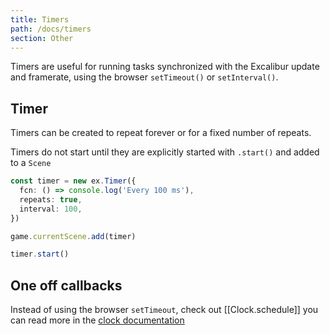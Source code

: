 ```yaml
---
title: Timers
path: /docs/timers
section: Other
---
```


Timers are useful for running tasks synchronized with the Excalibur update and framerate, using the browser `setTimeout()` or `setInterval()`.

## Timer

Timers can be created to repeat forever or for a fixed number of repeats.

Timers do not start until they are explicitly started with `.start()` and added to a `Scene`

```typescript
const timer = new ex.Timer({
  fcn: () => console.log('Every 100 ms'),
  repeats: true,
  interval: 100,
})

game.currentScene.add(timer)

timer.start()
```

## One off callbacks

Instead of using the browser `setTimeout`, check out [[Clock.schedule]] you can read more in the [clock documentation](/docs/clock)
